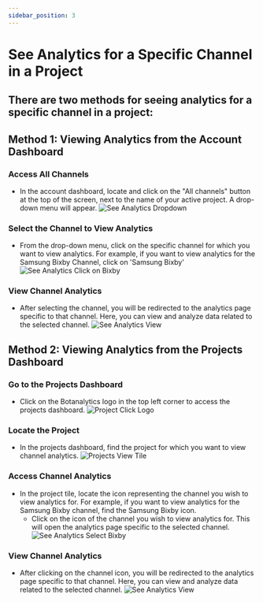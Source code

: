 ```yaml
---
sidebar_position: 3
---
```






# See Analytics for a Specific Channel in a Project

## There are two methods for seeing analytics for a specific channel in a project:

## Method 1: Viewing Analytics from the Account Dashboard

### Access All Channels

- In the account dashboard, locate and click on the "All channels" button at the top of the screen, next to the name of your active project. A drop-down menu will appear.
  <img src={SeeAnalyticsDropdown} alt="See Analytics Dropdown" />

### Select the Channel to View Analytics

- From the drop-down menu, click on the specific channel for which you want to view analytics. For example, if you want to view analytics for the Samsung Bixby Channel, click on 'Samsung Bixby'
  <img src={SeeAnalyticsClickonBixby} alt="See Analytics Click on Bixby" />

### View Channel Analytics

- After selecting the channel, you will be redirected to the analytics page specific to that channel. Here, you can view and analyze data related to the selected channel.
  <img src={SeeAnalyticsView} alt="See Analytics View" />

## Method 2: Viewing Analytics from the Projects Dashboard

### Go to the Projects Dashboard

- Click on the Botanalytics logo in the top left corner to access the projects dashboard.
  <img src={ProjectClickLogo} alt="Project Click Logo" />

### Locate the Project

- In the projects dashboard, find the project for which you want to view channel analytics.
  <img src={ProjectViewTile} alt="Projects View Tile" />

### Access Channel Analytics

- In the project tile, locate the icon representing the channel you wish to view analytics for. For example, if you want to view analytics for the Samsung Bixby channel, find the Samsung Bixby icon.
  - Click on the icon of the channel you wish to view analytics for. This will open the analytics page specific to the selected channel.
    <img src={SeeAnalyticsSelectBixby} alt="See Analytics Select Bixby" />

### View Channel Analytics

- After clicking on the channel icon, you will be redirected to the analytics page specific to that channel. Here, you can view and analyze data related to the selected channel.
  <img src={SeeAnalyticsView} alt="See Analytics View" />


